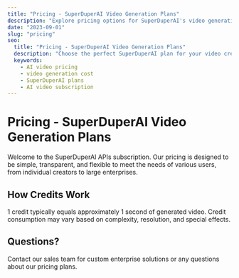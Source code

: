 ```yaml
---
title: "Pricing - SuperDuperAI Video Generation Plans"
description: "Explore pricing options for SuperDuperAI's video generation platform. Affordable plans for creators, marketers, and businesses of all sizes."
date: "2023-09-01"
slug: "pricing"
seo:
  title: "Pricing - SuperDuperAI Video Generation Plans"
  description: "Choose the perfect SuperDuperAI plan for your video creation needs. Flexible pricing for individuals, teams, and enterprises."
  keywords:
    - AI video pricing
    - video generation cost
    - SuperDuperAI plans
    - AI video subscription
---
```


# Pricing - SuperDuperAI Video Generation Plans

Welcome to the SuperDuperAI APIs subscription. Our pricing is designed to be simple, transparent, and flexible to meet the needs of various users, from individual creators to large enterprises.

<PricingSection />

<VideoShowcase />

## How Credits Work

1 credit typically equals approximately 1 second of generated video. Credit consumption may vary based on complexity, resolution, and special effects.

## Questions?

Contact our sales team for custom enterprise solutions or any questions about our pricing plans.
